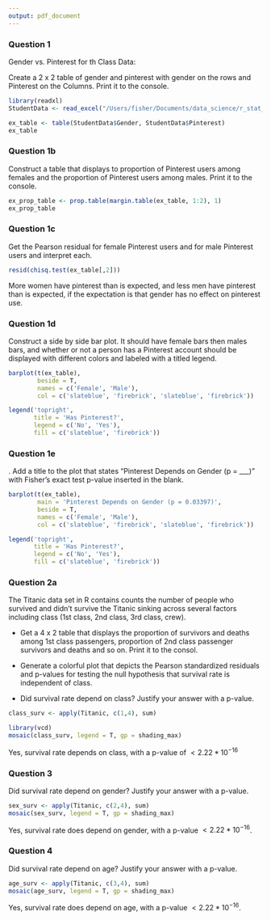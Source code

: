 ```yaml
---
output: pdf_document
---
```


\begin{center}

R Homework 12

Fisher Ankney 

November 27th, 2018 

Statistics 5193 

\end{center}

\hfill

### Question 1 

Gender vs. Pinterest for th Class Data: 

Create a 2 x 2 table of gender and pinterest with gender on the rows and Pinterest on the Columns. Print it to the console.

```r
library(readxl)
StudentData <- read_excel("/Users/fisher/Documents/data_science/r_stat_5193/data/StudentData.xlsx")
```

```r
ex_table <- table(StudentData$Gender, StudentData$Pinterest)
ex_table
```

\hfill

### Question 1b

Construct a table that displays to proportion of Pinterest users among females and the proportion of Pinterest users among males. Print it to the console. 

\hfill

```r
ex_prop_table <- prop.table(margin.table(ex_table, 1:2), 1)
ex_prop_table
```

\pagebreak


### Question 1c

Get the Pearson residual for female Pinterest users and for male Pinterest users and interpret each. 

\hfill

```r
resid(chisq.test(ex_table[,2]))
```

More women have pinterest than is expected, and less men have pinterest than is expected, if the expectation is that gender has no effect on pinterest use. 

\hfill

### Question 1d

Construct a side by side bar plot. It should have female bars then males bars, and whether or not a person has a Pinterest account should be displayed with different colors and labeled with a titled legend. 

\hfill

```r
barplot(t(ex_table),
        beside = T, 
        names = c('Female', 'Male'),
        col = c('slateblue', 'firebrick', 'slateblue', 'firebrick'))

legend('topright',
       title = 'Has Pinterest?',
       legend = c('No', 'Yes'),
       fill = c('slateblue', 'firebrick'))

```


\pagebreak


### Question 1e

. Add a title to the plot that states “Pinterest Depends on Gender (p = ___)” with Fisher’s exact test p-value inserted in the blank.

\hfill

```r
barplot(t(ex_table),
        main = 'Pinterest Depends on Gender (p = 0.03397)',
        beside = T, 
        names = c('Female', 'Male'),
        col = c('slateblue', 'firebrick', 'slateblue', 'firebrick'))

legend('topright',
       title = 'Has Pinterest?',
       legend = c('No', 'Yes'),
       fill = c('slateblue', 'firebrick'))
```

\pagebreak


### Question 2a

The Titanic data set in R contains counts the number of people who survived and didn’t survive the Titanic sinking across several factors including class (1st class, 2nd class, 3rd class, crew).
 
- Get a 4 x 2 table that displays the proportion of survivors and deaths among 1st class passengers, proportion of 2nd class passenger survivors and deaths and so on. Print it to
the consol. 


- Generate a colorful plot that depicts the Pearson standardized residuals and p-values for testing the null hypothesis that survival rate is independent of class.

- Did survival rate depend on class? Justify your answer with a p-value. 

\hfill

```r
class_surv <- apply(Titanic, c(1,4), sum)

library(vcd)
mosaic(class_surv, legend = T, gp = shading_max)
```

\hfill

Yes, survival rate depends on class, with a p-value of $< 2.22*10 ^{-16}$

\pagebreak

### Question 3 

Did survival rate depend on gender? Justify your answer with a p-value.

\hfill

```r
sex_surv <- apply(Titanic, c(2,4), sum)
mosaic(sex_surv, legend = T, gp = shading_max)
```

Yes, survival rate does depend on gender, with a p-value $< 2.22 * 10^{-16}$.


\pagebreak

### Question 4

Did survival rate depend on age? Justify your answer with a p-value.

\hfill

```r
age_surv <- apply(Titanic, c(3,4), sum)
mosaic(age_surv, legend = T, gp = shading_max)
```

Yes, survival rate does depend on age, with a p-value $< 2.22 * 10^{-16}$.
